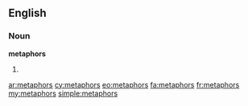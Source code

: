 ==English==

===Noun===
'''metaphors'''

# {{plural of|metaphor}}

[[ar:metaphors]]
[[cy:metaphors]]
[[eo:metaphors]]
[[fa:metaphors]]
[[fr:metaphors]]
[[my:metaphors]]
[[simple:metaphors]]